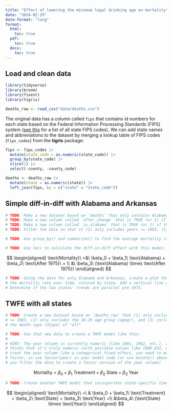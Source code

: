 ```yaml
---
title: "Effect of lowering the minimum legal drinking age on mortality"
date: "2024-02-29"
date-format: "long"
format:
  html:
    toc: true
  pdf:
    toc: true
  docx:
    toc: true
---
```


## Load and clean data

```r
library(tidyverse)
library(broom)
library(fixest)
library(tigris)

deaths_raw <- read_csv("data/deaths.csv")
```

The original data has a column called `fips` that contains id numbers for each state based on the Federal Information Processing Standards (FIPS) system ([see this](https://en.wikipedia.org/wiki/Federal_Information_Processing_Standard_state_code) for a list of all state FIPS codes). We can add state names and abbreviations to the dataset by merging a lookup table of FIPS codes (`fips_codes`) from the **tigris** package:

```r
fips <- fips_codes |> 
  mutate(state_code = as.numeric(state_code)) |> 
  group_by(state_code) |> 
  slice(1) |> 
  select(-county, -county_code)
```

```r
deaths <- deaths_raw |> 
  mutate(state = as.numeric(state)) |> 
  left_join(fips, by = c("state" = "state_code"))
```


## Simple diff-in-diff with Alabama and Arkansas

```r
# TODO: Make a new dataset based on `deaths` that only contains Alabama and Arkansas
# TODO: Make a new column called `after_change` that is TRUE (or 1) if year >= 1975
# TODO: Make a new column called `is_alabama` that is TRUE (or 1) if the state is Alabama
# TODO: Filter the data so that it (1) only includes years <= 1983, (2) only includes the 18-20 age group (agegr), and (3) includes only the death type (dtype) of "all"
```

```r
# TODO: Use group_by() and summarize() to find the average mortality rate (mrate) in Alabama and Arkansas before and after the change (after_change)
```

```r
# TODO: Use lm() to calculate the diff-in-diff effect with this model:
```

$$
\begin{aligned}
\text{Mortality}\ =&\ \beta_0 + \beta_1\ \text{Alabama} + \beta_2\ \text{After 1975}\ + \\
&\ \beta_3\ (\text{Alabama} \times \text{After 1975})
\end{aligned}
$$

```r
# TODO: Using the data for only Alabama and Arkansas, create a plot that shows
# the mortality rate over time, colored by state. Add a vertical line at 1975.
# Determine if the two states' trends are parallel pre-1975.
```


## TWFE with all states

```r
# TODO: Create a new dataset based on `deaths_raw` that (1) only includes years
# <= 1983, (2) only includes the 18-20 age group (agegr), and (3) includes only
# the death type (dtype) of "all"
```

```r
# TODO: Use that new data to create a TWFE model like this:
#
# HINT: The year column is currently numeric (like 1981, 1982, etc.), and R
# thinks that it's truly numeric (with possible values like 1980.432, etc.). To
# treat the year column like a categorical fixed effect, you need to make it a
# factor, so use factor(year) in your model code (or use mutate() above where
# you filter the data to create a factor version of the year column)
```

$$
\text{Mortality}\ =\ \beta_0 + \beta_1\ \text{Treatment} + \beta_2\ \text{State} + \beta_3\ \text{Year}
$$

```r
# TODO: Create another TWFE model that incorporates state-specific time trends by including the interaction of state and year:
```

$$
\begin{aligned}
\text{Mortality}\ =\ & \beta_0 + \beta_1\ \text{Treatment} + \beta_2\ \text{State} + \beta_3\ \text{Year} +\\
&\beta_4\ (\text{State} \times \text{Year})
\end{aligned}
$$
